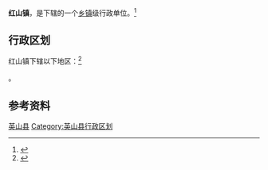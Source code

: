 {{中国乡级行政区|42/11/24/102/000}}

'''红山镇'''，是{{PRC admin/fullname|42/11/24/102/000|3}}下辖的一个[[乡镇|乡镇]]级行政单位。<ref>{{PRC admin/ref sgc|{{PRC admin/parent|42/11/24/102/000}}}}</ref>

== 行政区划 ==

红山镇下辖以下地区：<ref>{{PRC admin/ref sgc|42/11/24/102/000}}</ref>

{{PRC admin/children|42/11/24/102/000}}。

== 参考资料 ==

{{reflist}}

{{湖北省黄冈市英山县行政区划}}
{{湖北行政区划小作品}}
[[Category:黄冈建制镇|英山县]]
[[Category:英山县行政区划|Category:英山县行政区划]]